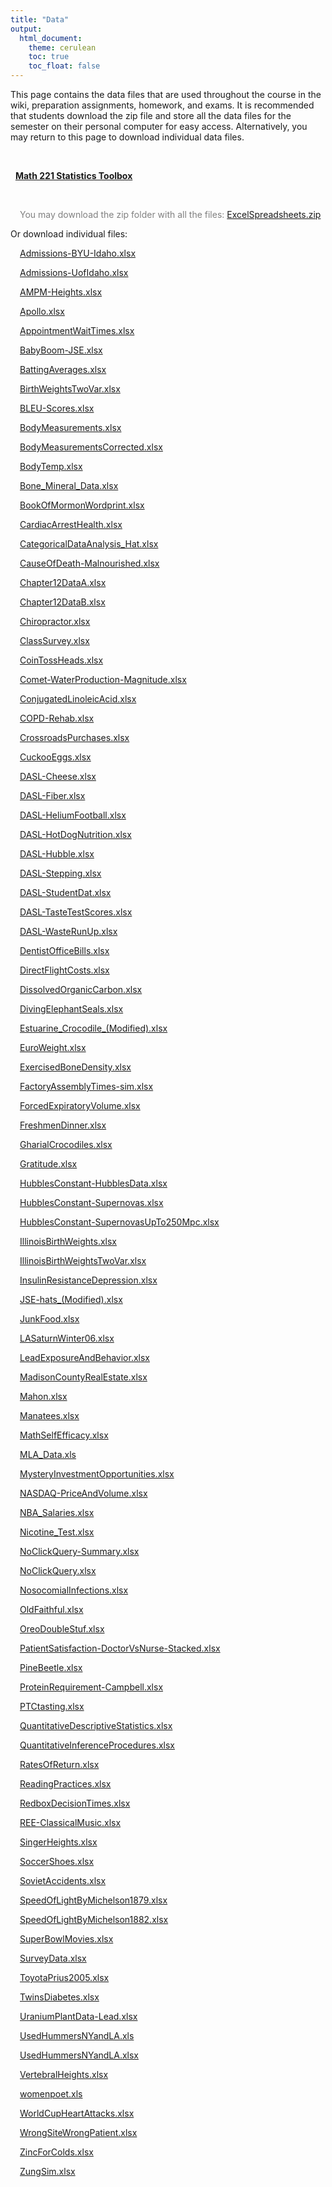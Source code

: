 ```yaml
---
title: "Data"
output: 
  html_document:
    theme: cerulean
    toc: true
    toc_float: false
---
```


This page contains the data files that are used throughout the course in the wiki, preparation assignments, homework, and exams. It is recommended that students download the zip file and store all the data files for the semester on their personal computer for easy access. Alternatively, you may return to this page to download individual data files.

<br/>

&nbsp; [**Math 221 Statistics Toolbox**](./Data/Math221StatisticsToolbox.xltx)

<br/>

<div style="padding-left:15px; color:gray;">
You may download the zip folder with all the files: [ExcelSpreadsheets.zip](./Data/ExcelSpreadsheets.zip)
</div>

Or download individual files:

<div style="padding-left:15px;">

[Admissions-BYU-Idaho.xlsx](./Data/Admissions-BYU-Idaho.xlsx)


[Admissions-UofIdaho.xlsx](./Data/Admissions-UofIdaho.xlsx)


[AMPM-Heights.xlsx](./Data/AMPM-Heights.xlsx)                                                          

[Apollo.xlsx](./Data/Apollo.xlsx)                                                                      

[AppointmentWaitTimes.xlsx](./Data/AppointmentWaitTimes.xlsx)


[BabyBoom-JSE.xlsx](./Data/BabyBoom-JSE.xlsx)                                                          

[BattingAverages.xlsx](./Data/BattingAverages.xlsx)                                                    

[BirthWeightsTwoVar.xlsx](./Data/BirthWeightsTwoVar.xlsx)                                              

[BLEU-Scores.xlsx](./Data/BLEU-Scores.xlsx)                                                            

[BodyMeasurements.xlsx](./Data/BodyMeasurements.xlsx)                                                  

[BodyMeasurementsCorrected.xlsx](./Data/BodyMeasurementsCorrected.xlsx)                                

[BodyTemp.xlsx](./Data/BodyTemp.xlsx)                                                                  

[Bone_Mineral_Data.xlsx](./Data/Bone_Mineral_Data.xlsx)                                                

[BookOfMormonWordprint.xlsx](./Data/BookOfMormonWordprint.xlsx)                                        

[CardiacArrestHealth.xlsx](./Data/CardiacArrestHealth.xlsx)                                            

[CategoricalDataAnalysis_Hat.xlsx](./Data/CategoricalDataAnalysis_Hat.xlsx)                            

[CauseOfDeath-Malnourished.xlsx](./Data/CauseOfDeath-Malnourished.xlsx)                                

[Chapter12DataA.xlsx](./Data/Chapter12DataA.xlsx)                                                      

[Chapter12DataB.xlsx](./Data/Chapter12DataB.xlsx)                                                      

[Chiropractor.xlsx](./Data/Chiropractor.xlsx)                                                          

[ClassSurvey.xlsx](./Data/ClassSurvey.xlsx)                                                            

[CoinTossHeads.xlsx](./Data/CoinTossHeads.xlsx)                                                        

[Comet-WaterProduction-Magnitude.xlsx](./Data/Comet-WaterProduction-Magnitude.xlsx)                    

[ConjugatedLinoleicAcid.xlsx](./Data/ConjugatedLinoleicAcid.xlsx)                                      

[COPD-Rehab.xlsx](./Data/COPD-Rehab.xlsx)                                                              

[CrossroadsPurchases.xlsx](./Data/CrossroadsPurchases.xlsx)                                            

[CuckooEggs.xlsx](./Data/CuckooEggs.xlsx)                                                              

[DASL-Cheese.xlsx](./Data/DASL-Cheese.xlsx)                                                            

[DASL-Fiber.xlsx](./Data/DASL-Fiber.xlsx)                                                              

[DASL-HeliumFootball.xlsx](./Data/DASL-HeliumFootball.xlsx)                                            

[DASL-HotDogNutrition.xlsx](./Data/DASL-HotDogNutrition.xlsx)                                          

[DASL-Hubble.xlsx](./Data/DASL-Hubble.xlsx)                                                            

[DASL-Stepping.xlsx](./Data/DASL-Stepping.xlsx)                                                        

[DASL-StudentDat.xlsx](./Data/DASL-StudentDat.xlsx)                                                    

[DASL-TasteTestScores.xlsx](./Data/DASL-TasteTestScores.xlsx)                                          

[DASL-WasteRunUp.xlsx](./Data/DASL-WasteRunUp.xlsx)                                                    

[DentistOfficeBills.xlsx](./Data/DentistOfficeBills.xlsx)                                              

[DirectFlightCosts.xlsx](./Data/DirectFlightCosts.xlsx)                                                

[DissolvedOrganicCarbon.xlsx](./Data/DissolvedOrganicCarbon.xlsx)                                      

[DivingElephantSeals.xlsx](./Data/DivingElephantSeals.xlsx)                                            

[Estuarine_Crocodile_(Modified).xlsx](./Data/Estuarine_Crocodile_(Modified).xlsx)                      

[EuroWeight.xlsx](./Data/EuroWeight.xlsx)                                                              

[ExercisedBoneDensity.xlsx](./Data/ExercisedBoneDensity.xlsx)                                          

[FactoryAssemblyTimes-sim.xlsx](./Data/FactoryAssemblyTimes-sim.xlsx)                                  

[ForcedExpiratoryVolume.xlsx](./Data/ForcedExpiratoryVolume.xlsx)                                      

[FreshmenDinner.xlsx](./Data/FreshmenDinner.xlsx)                                                      

[GharialCrocodiles.xlsx](./Data/GharialCrocodiles.xlsx)                                                

[Gratitude.xlsx](./Data/Gratitude.xlsx)                                                                

[HubblesConstant-HubblesData.xlsx](./Data/HubblesConstant-HubblesData.xlsx)                            

[HubblesConstant-Supernovas.xlsx](./Data/HubblesConstant-Supernovas.xlsx)                              

[HubblesConstant-SupernovasUpTo250Mpc.xlsx](./Data/HubblesConstant-SupernovasUpTo250Mpc.xlsx)          

[IllinoisBirthWeights.xlsx](./Data/IllinoisBirthWeights.xlsx) 


[IllinoisBirthWeightsTwoVar.xlsx](./Data/IllinoisBirthWeightsTwoVar.xlsx)


[InsulinResistanceDepression.xlsx](./Data/InsulinResistanceDepression.xlsx)                            

[JSE-hats_(Modified).xlsx](./Data/JSE-hats_(Modified).xlsx)                                            

[JunkFood.xlsx](./Data/JunkFood.xlsx)                                                                  

[LASaturnWinter06.xlsx](./Data/LASaturnWinter06.xlsx)                                                  

[LeadExposureAndBehavior.xlsx](./Data/LeadExposureAndBehavior.xlsx)                                    

[MadisonCountyRealEstate.xlsx](./Data/MadisonCountyRealEstate.xlsx)                                    

[Mahon.xlsx](./Data/Mahon.xlsx)                                                                        

[Manatees.xlsx](./Data/Manatees.xlsx)                                                                  

[MathSelfEfficacy.xlsx](./Data/MathSelfEfficacy.xlsx)                                                  

[MLA_Data.xls](./Data/MLA_Data.xls)                                                                    

[MysteryInvestmentOpportunities.xlsx](./Data/MysteryInvestmentOpportunities.xlsx)                      

[NASDAQ-PriceAndVolume.xlsx](./Data/NASDAQ-PriceAndVolume.xlsx)                                        

[NBA_Salaries.xlsx](./Data/NBA_Salaries.xlsx)                                                          

[Nicotine_Test.xlsx](./Data/Nicotine_Test.xlsx)                                                        

[NoClickQuery-Summary.xlsx](./Data/NoClickQuery-Summary.xlsx)                                          

[NoClickQuery.xlsx](./Data/NoClickQuery.xlsx)                                                          

[NosocomialInfections.xlsx](./Data/NosocomialInfections.xlsx)                                          

[OldFaithful.xlsx](./Data/OldFaithful.xlsx)                                                            

[OreoDoubleStuf.xlsx](./Data/OreoDoubleStuf.xlsx)                                                      

[PatientSatisfaction-DoctorVsNurse-Stacked.xlsx](./Data/PatientSatisfaction-DoctorVsNurse-Stacked.xlsx)

[PineBeetle.xlsx](./Data/PineBeetle.xlsx)                                                              

[ProteinRequirement-Campbell.xlsx](./Data/ProteinRequirement-Campbell.xlsx)                            

[PTCtasting.xlsx](./Data/PTCtasting.xlsx)                                                              

[QuantitativeDescriptiveStatistics.xlsx](./Data/QuantitativeDescriptiveStatistics.xlsx)                

[QuantitativeInferenceProcedures.xlsx](./Data/QuantitativeInferenceProcedures.xlsx)                    

[RatesOfReturn.xlsx](./Data/RatesOfReturn.xlsx)                                                        

[ReadingPractices.xlsx](./Data/ReadingPractices.xlsx)                                                  

[RedboxDecisionTimes.xlsx](./Data/RedboxDecisionTimes.xlsx)                                            

[REE-ClassicalMusic.xlsx](./Data/REE-ClassicalMusic.xlsx)                                              

[SingerHeights.xlsx](./Data/SingerHeights.xlsx)                                                        

[SoccerShoes.xlsx](./Data/SoccerShoes.xlsx)                                                            

[SovietAccidents.xlsx](./Data/SovietAccidents.xlsx)                                                    

[SpeedOfLightByMichelson1879.xlsx](./Data/SpeedOfLightByMichelson1879.xlsx)                            

[SpeedOfLightByMichelson1882.xlsx](./Data/SpeedOfLightByMichelson1882.xlsx)                            

[SuperBowlMovies.xlsx](./Data/SuperBowlMovies.xlsx)                                                    

[SurveyData.xlsx](./Data/SurveyData.xlsx)                                                              

[ToyotaPrius2005.xlsx](./Data/ToyotaPrius2005.xlsx)                                                    

[TwinsDiabetes.xlsx](./Data/TwinsDiabetes.xlsx)                                                        

[UraniumPlantData-Lead.xlsx](./Data/UraniumPlantData-Lead.xlsx)                                        

[UsedHummersNYandLA.xls](./Data/UsedHummersNYandLA.xls)                                                

[UsedHummersNYandLA.xlsx](./Data/UsedHummersNYandLA.xlsx)                                              

[VertebralHeights.xlsx](./Data/VertebralHeights.xlsx)                                                  

[womenpoet.xls](./Data/womenpoet.xls)                                                                  

[WorldCupHeartAttacks.xlsx](./Data/WorldCupHeartAttacks.xlsx)                                          

[WrongSiteWrongPatient.xlsx](./Data/WrongSiteWrongPatient.xlsx)                                        

[ZincForColds.xlsx](./Data/ZincForColds.xlsx)                                                          

[ZungSim.xlsx](./Data/ZungSim.xlsx) 

</div>
